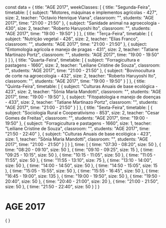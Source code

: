 const data = {
  title: "AGE 2017",
  weekClasses: [
    {
      title: "Segunda-Feira",
      timetable: [
        {
          subject: "Motores, máquinas e implementos agrícolas - 427",
          size: 2,
          teacher: "Octavio Henrique Viana",
          classroom: "",
          students: "AGE 2017",
          time: "21:00 - 21:50"
        },
        {
          subject: "Sanidade animal na agroecologia - 430",
          size: 2,
          teacher: "Roberto Haruyoshi Ito",
          classroom: "",
          students: "AGE 2017",
          time: "19:00 - 19:50"
        }
      ]
    },
    {
      title: "Terça-Feira",
      timetable: [
        {
          subject: "Nutrição vegetal - 426",
          size: 2,
          teacher: "Elias Franco",
          classroom: "",
          students: "AGE 2017",
          time: "21:00 - 21:50"
        },
        {
          subject: "Entomologia agrícola e manejo de pragas - 431",
          size: 2,
          teacher: "Tatiane Martinazo Portz",
          classroom: "",
          students: "AGE 2017",
          time: "19:00 - 19:50"
        }
      ]
    },
    {
      title: "Quarta-Feira",
      timetable: [
        {
          subject: "Forragicultura e pastagens - 1660",
          size: 2,
          teacher: "Leiliane Cristine de Souza",
          classroom: "",
          students: "AGE 2017",
          time: "21:00 - 21:50"
        },
        {
          subject: "Bovinocultura de corte na agroecologia - 432",
          size: 2,
          teacher: "Roberto Haruyoshi Ito",
          classroom: "",
          students: "AGE 2017",
          time: "19:00 - 19:50"
        }
      ]
    },
    {
      title: "Quinta-Feira",
      timetable: [
        {
          subject: "Culturas Anuais de base ecológica - 423",
          size: 2,
          teacher: "Sônia Maria Mandotti",
          classroom: "",
          students: "AGE 2017",
          time: "19:00 - 19:50"
        },
        {
          subject: "Fitopatologia e manejo de doenças - 433",
          size: 2,
          teacher: "Tatiane Martinazo Portz",
          classroom: "",
          students: "AGE 2017",
          time: "21:00 - 21:50"
        }
      ]
    },
    {
      title: "Sexta-Feira",
      timetable: [
        {
          subject: "Sociologia Rural e Cooperativismo - 853",
          size: 2,
          teacher: "Cesar Gomes de Freitas",
          classroom: "",
          students: "AGE 2017",
          time: "19:00 - 19:50"
        },
        {
          subject: "Forragicultura e pastagens - 1660",
          size: 1,
          teacher: "Leiliane Cristine de Souza",
          classroom: "",
          students: "AGE 2017",
          time: "21:50 - 22:40"
        },
        {
          subject: "Culturas Anuais de base ecológica - 423",
          size: 1,
          teacher: "Sônia Maria Mandotti",
          classroom: "",
          students: "AGE 2017",
          time: "21:00 - 21:50"
        }
      ]
    }
  ],
  time: [
    {
      time: "07:30 - 08:20",
      size: 50
    },
    {
      time: "08:20 - 09:10",
      size: 50
    },
    {
      time: "09:10 - 09:25",
      size: 15
    },
    {
      time: "09:25 - 10:15",
      size: 50
    },
    {
      time: "10:15 - 11:05",
      size: 50
    },
    {
      time: "11:05 - 11:55",
      size: 50
    },
    {
      time: "11:55 - 13:10",
      size: 75
    },
    {
      time: "13:10 - 14:00",
      size: 50
    },
    {
      time: "14:00 - 14:50",
      size: 50
    },
    {
      time: "14:50 - 15:05",
      size: 15
    },
    {
      time: "15:05 - 15:55",
      size: 50
    },
    {
      time: "15:55 - 16:45",
      size: 50
    },
    {
      time: "16:45 - 19:00",
      size: 135
    },
    {
      time: "19:00 - 19:50",
      size: 50
    },
    {
      time: "19:50 - 20:40",
      size: 50
    },
    {
      time: "20:40 - 21:00",
      size: 20
    },
    {
      time: "21:00 - 21:50",
      size: 50
    },
    {
      time: "21:50 - 22:40",
      size: 50
    }
  ]
}

# AGE 2017

<div>
    {
        <Grid
            title={data.title} 
            weekClasses={data.weekClasses} 
            time={data.time}
        />
    }
</div>